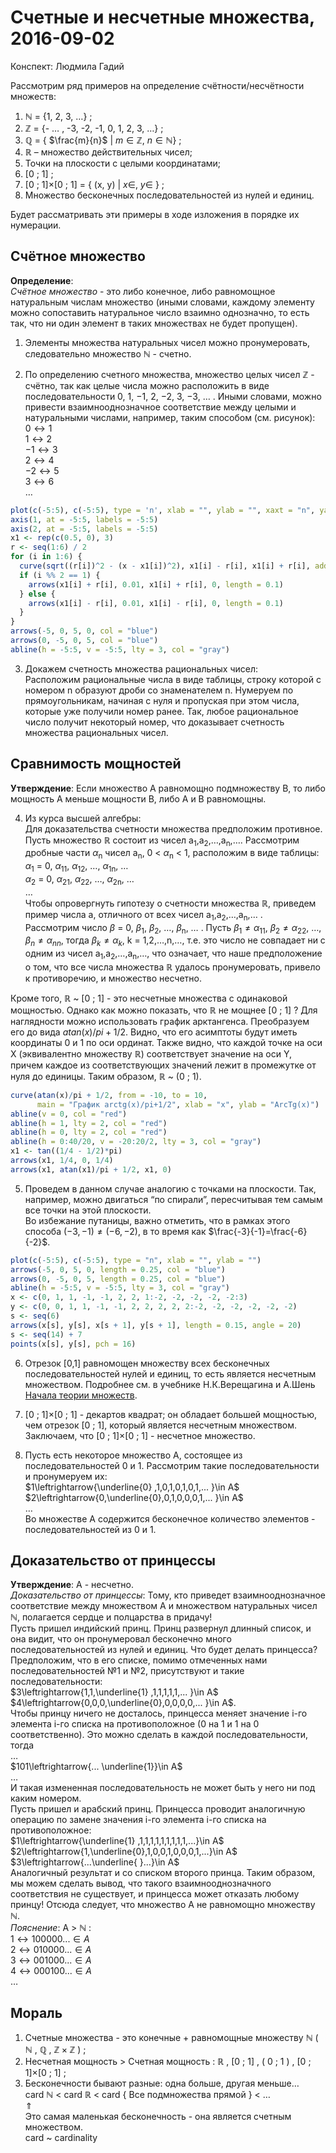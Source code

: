 # Счетные и несчетные множества, 2016-09-02

Конспект: Людмила Гадий

Рассмотрим ряд примеров на определение счётности/несчётности множеств:

1. $\mathbb{N}$ = {1, 2, 3, ...} ;
2. $\mathbb{Z}$ = {- ... , -3, -2, -1, 0, 1, 2, 3, ...} ;
3. $\mathbb{Q}$ = { $\frac{m}{n}$  |   $m\in\mathbb{Z}$, $n\in\mathbb{N}$} ;  
4. $\mathbb{R}$ -- множество действительных чисел;
5. Точки на плоскости с целыми координатами;  
6. [0 ; 1] ;  
7. [0 ; 1]$\times$[0 ; 1] = { (x, y) | $x\in$, $y\in$ }  ;  
8. Множество бесконечных последовательностей из нулей и единиц.  

Будет рассматривать эти примеры в ходе изложения в порядке их нумерации.

## Счётное множество

**Определение**:  
*Счётное множество* - это либо конечное, либо равномощное натуральным числам множество (иными словами, каждому элементу можно сопоставить натуральное число взаимно однозначно, то есть так, что ни один элемент в таких множествах не будет пропущен).

1. Элементы множества натуральных чисел можно пронумеровать, следовательно множество $\mathbb{N}$ - счетно.  

2. По определению счетного множества, множество целых чисел $\mathbb{Z}$ - счётно, так как целые числа можно расположить в виде последовательности 0, 1, −1, 2, −2, 3, −3, ... . Иными словами, можно привести взаимнооднозначное соответствие между целыми и натуральными числами, например, таким способом (см. рисунок):  
$0\leftrightarrow1$  
$1\leftrightarrow2$  
$-1\leftrightarrow3$  
$2\leftrightarrow4$  
$-2\leftrightarrow5$  
$3\leftrightarrow6$  
...  

```r
plot(c(-5:5), c(-5:5), type = 'n', xlab = "", ylab = "", xaxt = "n", yaxt = "n")
axis(1, at = -5:5, labels = -5:5)
axis(2, at = -5:5, labels = -5:5)
x1 <- rep(c(0.5, 0), 3)
r <- seq(1:6) / 2
for (i in 1:6) {
  curve(sqrt((r[i])^2 - (x - x1[i])^2), x1[i] - r[i], x1[i] + r[i], add = TRUE)
  if (i %% 2 == 1) {
    arrows(x1[i] + r[i], 0.01, x1[i] + r[i], 0, length = 0.1)
  } else {
    arrows(x1[i] - r[i], 0.01, x1[i] - r[i], 0, length = 0.1)
  }
}
arrows(-5, 0, 5, 0, col = "blue")
arrows(0, -5, 0, 5, col = "blue")
abline(h = -5:5, v = -5:5, lty = 3, col = "gray")
```

3. Докажем счетность множества рациональных чисел:  
Расположим рациональные числа в виде таблицы, строку которой с номером n образуют дроби со знаменателем n. Нумеруем по прямоугольникам, начиная с нуля и пропуская при этом числа, которые уже получили номер ранее. Так, любое рациональное число получит некоторый номер, что доказывает счетность множества рациональных чисел.  

## Сравнимость мощностей

**Утверждение**: Если множество А равномощно подмножеству В, то либо мощность А меньше мощности В, либо А и В равномощны.  

4. Из курса высшей алгебры:  
Для доказательства счетности множества предположим противное. Пусть множество $\mathbb{R}$ состоит из чисел a~1~,a~2~,...,a~n~,.... Рассмотрим дробные части $\alpha$~n~ чисел a~n~, 0 < $\alpha$~n~ < 1, расположим в виде таблицы:  
$\alpha$~1~ = 0, $\alpha$~11~, $\alpha$~12~, ..., $\alpha$~1n~, ...  
$\alpha$~2~ = 0, $\alpha$~21~, $\alpha$~22~, ..., $\alpha$~2n~, ...  
...  
Чтобы опровергнуть гипотезу о счетности множества $\mathbb{R}$, приведем пример числа a, отличного от всех чисел a~1~,a~2~,...,a~n~,... .  
Рассмотрим число $\beta$ = 0, $\beta$~1~, $\beta$~2~, ..., $\beta$~n~, ... . Пусть $\beta_1\ne\alpha_{11}$, $\beta_2\ne\alpha_{22}$, ..., $\beta_n\ne\alpha_{nn}$, тогда $\beta_k\ne\alpha_k$, k = 1,2,...,n,..., т.е. это число не совпадает ни с одним из чисел a~1~,a~2~,...,a~n~,..., что означает, что наше предположение о том, что все числа множества $\mathbb{R}$ удалось пронумеровать, привело к противоречию, и множество несчетно. 

Кроме того, $\mathbb{R}$ ~ [0 ; 1] - это несчетные множества с одинаковой мощностью. Однако как можно показать, что $\mathbb{R}$ не мощнее [0 ; 1] ?
Для наглядности можно использовать график арктангенса. Преобразуем его до вида $atan(x)/pi+1/2$. Видно, что его асимптоты будут иметь координаты 0 и 1 по оси ординат. Также видно, что каждой точке на оси X (эквивалентно множеству $\mathbb{R}$) соответствует значение на оси Y, причем каждое из соответствующих значений лежит в промежутке от нуля до единицы. Таким образом, $\mathbb{R}$ ~ (0 ; 1).

```r
curve(atan(x)/pi + 1/2, from = -10, to = 10, 
      main = "График arctg(x)/pi+1/2", xlab = "x", ylab = "ArcTg(x)") 
abline(v = 0, col = "red")
abline(h = 1, lty = 2, col = "red")
abline(h = 0, lty = 2, col = "red")
abline(h = 0:40/20, v = -20:20/2, lty = 3, col = "gray")
x1 <- tan((1/4 - 1/2)*pi)
arrows(x1, 1/4, 0, 1/4)
arrows(x1, atan(x1)/pi + 1/2, x1, 0)
```  

5. Проведем в данном случае аналогию с точками на плоскости. Так, например, можно двигаться "по спирали", пересчитывая тем самым все точки на этой плоскости.  
Во избежание путаницы, важно отметить, что в рамках этого способа $(-3,-1)\ne(-6,-2)$, в то время как $\frac{-3}{-1}=\frac{-6}{-2}$.  

```r
plot(c(-5:5), c(-5:5), type = "n", xlab = "", ylab = "")
arrows(-5, 0, 5, 0, length = 0.25, col = "blue")
arrows(0, -5, 0, 5, length = 0.25, col = "blue")
abline(h = -5:5, v = -5:5, lty = 3, col = "gray")
x <- c(0, 1, 1, -1, -1, 2, 2, 1:-2, -2, -2, -2, -2:3)
y <- c(0, 0, 1, 1, -1, -1, 2, 2, 2, 2, 2:-2, -2, -2, -2, -2, -2)
s <- seq(6)
arrows(x[s], y[s], x[s + 1], y[s + 1], length = 0.15, angle = 20)
s <- seq(14) + 7
points(x[s], y[s], pch = 16)
```

6. Отрезок [0,1] равномощен множеству всех бесконечных последовательностей нулей и единиц, то есть является несчетным множеством. Подробнее см. в учебнике Н.К.Верещагина и А.Шень [Начала теории множеств](http://www.mccme.ru/free-books/shen/shen-logic-part1-2.pdf).  

7. [0 ; 1]$\times$[0 ; 1] - декартов квадрат; он обладает большей мощностью, чем отрезок [0 ; 1], который является несчетным множеством. Заключаем, что [0 ; 1]$\times$[0 ; 1] - несчетное множество.

8. Пусть есть некоторое множество А, состоящее из последовательностей 0 и 1. Рассмотрим такие  последовательности и пронумеруем их:  
$1\leftrightarrow{\underline{0} ,1,0,1,0,1,0,1,... }\in A$  
$2\leftrightarrow{0,\underline{0},0,1,0,0,0,1,... }\in A$  
...  
Во множестве А содержится бесконечное количество элементов - последовательностей из 0 и 1.

## Доказательство от принцессы

**Утверждение**: А - несчетно.  
*Доказательство от принцессы*: Тому, кто приведет взаимнооднозначное соответствие между множеством А и множеством натуральных чисел $\mathbb{N}$, полагается сердце и полцарства в придачу!  
Пусть пришел индийский принц. Принц развернул длинный список, и она видит, что он пронумеровал бесконечно много последовательностей из нулей и единиц. Что будет делать принцесса? Предположим, что в его списке, помимо отмеченных нами последовательностей №1 и №2, присутствуют и такие последовательности:  
$3\leftrightarrow{1,1,\underline{1} ,1,1,1,1,1,... }\in A$  
$4\leftrightarrow{0,0,0,\underline{0},0,0,0,0,... }\in A$.  
Чтобы принцу ничего не досталось, принцесса меняет значение i-го элемента i-го списка на противоположное (0 на 1 и 1 на 0 соответственно). Это можно сделать в каждой последовательности, тогда  
...  
$101\leftrightarrow{... \underline{1}}\in A$  
...  
И такая измененная последовательность не может быть у него ни под каким номером.  
Пусть пришел и арабский принц. Принцесса проводит аналогичную операцию по замене значения i-го элемента i-го списка на противоположное:  
$1\leftrightarrow{\underline{1} ,1,1,1,1,1,1,1,1,1,...}\in A$  
$2\leftrightarrow{1,\underline{0},1,0,0,1,0,0,0,1,...}\in A$  
$3\leftrightarrow{...\underline{ }...}\in A$  
Аналогичный результат и со списком второго принца. 
Таким образом, мы можем сделать вывод, что такого взаимнооднозначного соответствия не существует, и принцесса может отказать любому принцу!
Отсюда следует, что множество А не равномощно множеству $\mathbb{N}$.  
*Пояснение*: A > $\mathbb{N}$ :  
$1\leftrightarrow{100000...}\in A$  
$2\leftrightarrow{010000...}\in A$  
$3\leftrightarrow{001000...}\in A$  
$4\leftrightarrow{000100...}\in A$  
...

## Мораль

1. Счетные множества - это конечные + равномощные множеству $\mathbb{N}$ ( $\mathbb{N}$ , $\mathbb{Q}$ , $\mathbb{Z}\times\mathbb{Z}$ ) ;  
2. Несчетная мощность > Счетная мощность : $\mathbb{R}$ , [0 ; 1] , ( 0 ; 1 ) , [0 ; 1]$\times$[0 ; 1] ;  
3. Бесконечности бывают разные: одна больше, другая меньше...  
card $\mathbb{N}$ < card $\mathbb{R}$ < card { Все подмножества прямой } < ...  
$\Uparrow$  
Это самая маленькая бесконечность - она является счетным множеством.  
card ~ cardinality


